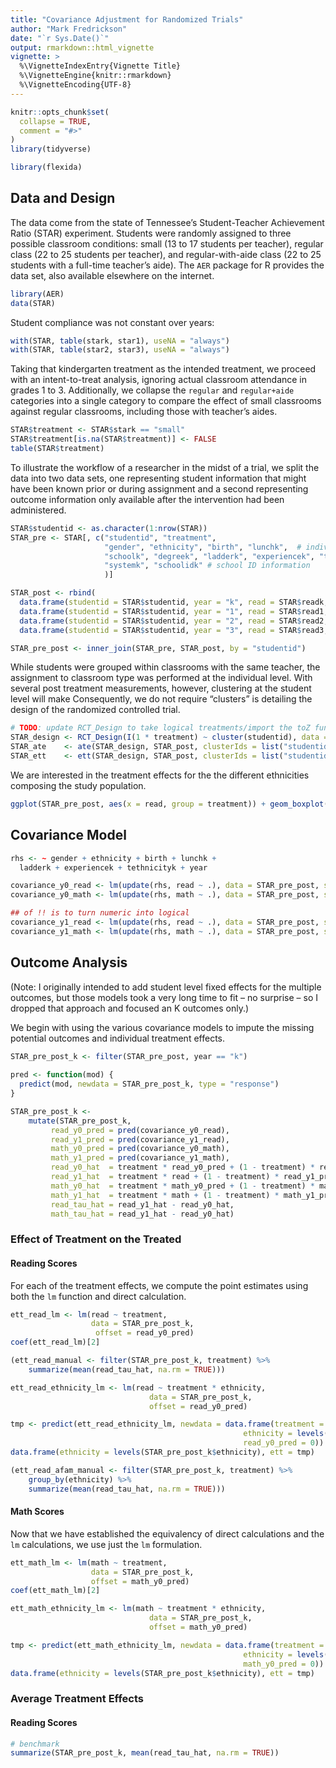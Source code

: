```yaml
---
title: "Covariance Adjustment for Randomized Trials"
author: "Mark Fredrickson"
date: "`r Sys.Date()`"
output: rmarkdown::html_vignette
vignette: >
  %\VignetteIndexEntry{Vignette Title}
  %\VignetteEngine{knitr::rmarkdown}
  %\VignetteEncoding{UTF-8}
---
```


```r
knitr::opts_chunk$set(
  collapse = TRUE,
  comment = "#>"
)
library(tidyverse)
```

```r
library(flexida)
```

## Data and Design

The data come from the state of Tennessee's Student-Teacher Achievement Ratio (STAR) experiment. Students were randomly assigned to three possible classroom conditions: small (13 to 17 students per teacher), regular class (22 to 25 students per teacher), and regular-with-aide class (22 to 25 students with a full-time teacher's aide). The `AER` package for R provides the data set, also available elsewhere on the internet.

```r
library(AER)
data(STAR)
```

Student compliance was not constant over years:
```r
with(STAR, table(stark, star1), useNA = "always")
with(STAR, table(star2, star3), useNA = "always")
```
Taking that kindergarten treatment as the intended treatment, we proceed with an intent-to-treat analysis, ignoring actual classroom attendance in grades 1 to 3. Additionally, we collapse the `regular` and `regular+aide` categories into a single category to compare the effect of small classrooms against regular classrooms, including those with teacher's aides. 
```r
STAR$treatment <- STAR$stark == "small"
STAR$treatment[is.na(STAR$treatment)] <- FALSE
table(STAR$treatment)
```

To illustrate the workflow of a researcher in the midst of a trial, we split the data into two data sets, one representing student information that might have been known prior or during assignment and a second representing outcome information only available after the intervention had been administered.

```r
STAR$studentid <- as.character(1:nrow(STAR))
STAR_pre <- STAR[, c("studentid", "treatment",
                     "gender", "ethnicity", "birth", "lunchk",  # individual demographics
                     "schoolk", "degreek", "ladderk", "experiencek", "tethnicityk", # school and teacher demographics
                     "systemk", "schoolidk" # school ID information
                     )]

STAR_post <- rbind(
  data.frame(studentid = STAR$studentid, year = "k", read = STAR$readk, math = STAR$mathk, strings.as.factors = FALSE),
  data.frame(studentid = STAR$studentid, year = "1", read = STAR$read1, math = STAR$math1, strings.as.factors = FALSE),
  data.frame(studentid = STAR$studentid, year = "2", read = STAR$read2, math = STAR$math2, strings.as.factors = FALSE),
  data.frame(studentid = STAR$studentid, year = "3", read = STAR$read3, math = STAR$math3, strings.as.factors = FALSE))

STAR_pre_post <- inner_join(STAR_pre, STAR_post, by = "studentid")
```

While students were grouped within classrooms with the same teacher, the assignment to classroom type was performed at the individual level. With several post treatment measurements, however, clustering at the student level will make Consequently, we do not require "clusters" is detailing the design of the randomized controlled trial.

```r
# TODO: update RCT_Design to take logical treatments/import the toZ function
STAR_design <- RCT_Design(I(1 * treatment) ~ cluster(studentid), data = STAR_pre)
STAR_ate    <- ate(STAR_design, STAR_post, clusterIds = list("studentid" = "studentid"))
STAR_ett    <- ett(STAR_design, STAR_post, clusterIds = list("studentid" = "studentid"))
```
We are interested in the treatment effects for the the different ethnicities composing the study population.

```r
ggplot(STAR_pre_post, aes(x = read, group = treatment)) + geom_boxplot() + facet_wrap(~ ethnicity)
```

## Covariance Model

```r

rhs <- ~ gender + ethnicity + birth + lunchk + 
  ladderk + experiencek + tethnicityk + year

covariance_y0_read <- lm(update(rhs, read ~ .), data = STAR_pre_post, subset = !treatment)
covariance_y0_math <- lm(update(rhs, math ~ .), data = STAR_pre_post, subset = !treatment)

## of !! is to turn numeric into logical
covariance_y1_read <- lm(update(rhs, read ~ .), data = STAR_pre_post, subset = !!treatment)
covariance_y1_math <- lm(update(rhs, math ~ .), data = STAR_pre_post, subset = !!treatment)
```

## Outcome Analysis

(Note: I originally intended to add student level fixed effects for the multiple outcomes, but those models took a very long time to fit -- no surprise -- so I dropped that approach and focused an K outcomes only.)

We begin with using the various covariance models to impute the missing potential outcomes and individual treatment effects.

```r
STAR_pre_post_k <- filter(STAR_pre_post, year == "k") 
  
pred <- function(mod) {
  predict(mod, newdata = STAR_pre_post_k, type = "response")
}

STAR_pre_post_k <- 
    mutate(STAR_pre_post_k,
         read_y0_pred = pred(covariance_y0_read),
         read_y1_pred = pred(covariance_y1_read),
         math_y0_pred = pred(covariance_y0_math),
         math_y1_pred = pred(covariance_y1_math),
         read_y0_hat  = treatment * read_y0_pred + (1 - treatment) * read,
         read_y1_hat  = treatment * read + (1 - treatment) * read_y1_pred,
         math_y0_hat  = treatment * math_y0_pred + (1 - treatment) * math,
         math_y1_hat  = treatment * math + (1 - treatment) * math_y1_pred,
         read_tau_hat = read_y1_hat - read_y0_hat,
         math_tau_hat = read_y1_hat - read_y0_hat)
```

### Effect of Treatment on the Treated

#### Reading Scores

For each of the treatment effects, we compute the point estimates using both the `lm` function and direct calculation.
```r
ett_read_lm <- lm(read ~ treatment,
                  data = STAR_pre_post_k,
                   offset = read_y0_pred)
coef(ett_read_lm)[2]

(ett_read_manual <- filter(STAR_pre_post_k, treatment) %>% 
    summarize(mean(read_tau_hat, na.rm = TRUE)))

ett_read_ethnicity_lm <- lm(read ~ treatment * ethnicity,
                               data = STAR_pre_post_k,
                               offset = read_y0_pred)

tmp <- predict(ett_read_ethnicity_lm, newdata = data.frame(treatment = TRUE, 
                                                    ethnicity = levels(STAR_pre_post_k$ethnicity),
                                                    read_y0_pred = 0))
data.frame(ethnicity = levels(STAR_pre_post_k$ethnicity), ett = tmp)

(ett_read_afam_manual <- filter(STAR_pre_post_k, treatment) %>% 
    group_by(ethnicity) %>%
    summarize(mean(read_tau_hat, na.rm = TRUE)))
```

#### Math Scores

Now that we have established the equivalency of direct calculations and the `lm` calculations, we use just the `lm` formulation.

```r
ett_math_lm <- lm(math ~ treatment,
                  data = STAR_pre_post_k,
                  offset = math_y0_pred)
coef(ett_math_lm)[2]

ett_math_ethnicity_lm <- lm(math ~ treatment * ethnicity,
                               data = STAR_pre_post_k,
                               offset = math_y0_pred)

tmp <- predict(ett_math_ethnicity_lm, newdata = data.frame(treatment = TRUE, 
                                                    ethnicity = levels(STAR_pre_post_k$ethnicity),
                                                    math_y0_pred = 0))
data.frame(ethnicity = levels(STAR_pre_post_k$ethnicity), ett = tmp)
```

### Average Treatment Effects

#### Reading Scores

```r
# benchmark
summarize(STAR_pre_post_k, mean(read_tau_hat, na.rm = TRUE))
```

